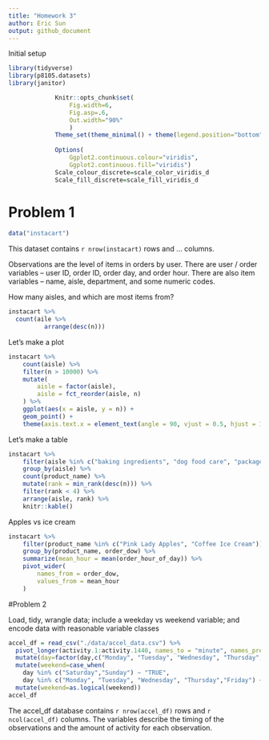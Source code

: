 ```yaml
---
title: "Homework 3"
author: Eric Sun
output: github_document
---
```


Initial setup

```r
library(tidyverse)
library(p8105.datasets)
library(janitor)

			 Knitr::opts_chunk$set(
				 Fig.width=6,
				 Fig.asp=.6,
				 Out.width="90%"
				 )
			 Theme_set(theme_minimal() + theme(legend.position="bottom"))
				 
			 Options(
				 Ggplot2.continuous.colour="viridis",
				 Ggplot2.continuous.fill="viridis")
			 Scale_colour_discrete=scale_color_viridis_d
			 Scale_fill_discrete=scale_fill_viridis_d

```

# Problem 1

```r
data("instacart")
```

This dataset contains `r nrow(instacart)` rows and ... columns. 

Observations are the level of items in orders by user. There are user / order variables -- user ID, order ID, order day, and order hour. There are also item variables -- name, aisle, department, and some numeric codes. 

How many aisles, and which are most items from?

```r
instacart %>%
  count(aile %>%
          arrange(desc(n)))
```

Let's make a plot
```r
instacart %>% 
	count(aisle) %>% 
	filter(n > 10000) %>% 
	mutate(
		aisle = factor(aisle),
		aisle = fct_reorder(aisle, n)
	) %>% 
	ggplot(aes(x = aisle, y = n)) + 
	geom_point() + 
	theme(axis.text.x = element_text(angle = 90, vjust = 0.5, hjust = 1))
```

Let's make a table
```r
instacart %>% 
	filter(aisle %in% c("baking ingredients", "dog food care", "packaged vegetables fruits")) %>% 
	group_by(aisle) %>% 
	count(product_name) %>% 
	mutate(rank = min_rank(desc(n))) %>% 
	filter(rank < 4) %>% 
	arrange(aisle, rank) %>% 
	knitr::kable()
```

Apples vs ice cream
```r
instacart %>% 
	filter(product_name %in% c("Pink Lady Apples", "Coffee Ice Cream")) %>% 
	group_by(product_name, order_dow) %>% 
	summarize(mean_hour = mean(order_hour_of_day)) %>% 
	pivot_wider(
		names_from = order_dow,
		values_from = mean_hour
	)
```

#Problem 2

Load, tidy, wrangle data; include a weekday vs weekend variable; and encode data with reasonable variable classes
```r
accel_df = read_csv("./data/accel_data.csv") %>%
  pivot_longer(activity.1:activity.1440, names_to = "minute", names_prefix="activity.", values_to = "count") %>%
  mutate(day=factor(day,c("Monday", "Tuesday", "Wednesday", "Thursday","Friday","Saturday","Sunday"))) %>%
  mutate(weekend=case_when(
    day %in% c("Saturday","Sunday") ~ "TRUE",
    day %in% c("Monday", "Tuesday", "Wednesday", "Thursday","Friday") ~ "FALSE")) %>%
  mutate(weekend=as.logical(weekend))
accel_df
```

The accel_df database contains `r nrow(accel_df)` rows and `r ncol(accel_df)` columns. The variables describe the timing of the observations and the amount of activity for each observation.

